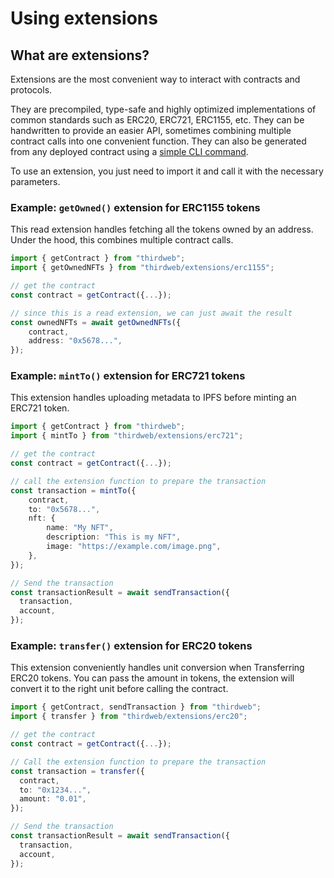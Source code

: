 # Using extensions

## What are extensions?

Extensions are the most convenient way to interact with contracts and protocols.

They are precompiled, type-safe and highly optimized implementations of common standards such as ERC20, ERC721, ERC1155, etc. They can be handwritten to provide an easier API, sometimes combining multiple contract calls into one convenient function. They can also be generated from any deployed contract using a [simple CLI command](/typescript/v5/extensions/generate).


To use an extension, you just need to import it and call it with the necessary parameters.

### Example: `getOwned()` extension for ERC1155 tokens

This read extension handles fetching all the tokens owned by an address. Under the hood, this combines multiple contract calls.

```typescript
import { getContract } from "thirdweb";
import { getOwnedNFTs } from "thirdweb/extensions/erc1155";

// get the contract
const contract = getContract({...});

// since this is a read extension, we can just await the result
const ownedNFTs = await getOwnedNFTs({
	contract,
	address: "0x5678...",
});
```

### Example: `mintTo()` extension for ERC721 tokens

This extension handles uploading metadata to IPFS before minting an ERC721 token.

```typescript
import { getContract } from "thirdweb";
import { mintTo } from "thirdweb/extensions/erc721";

// get the contract
const contract = getContract({...});

// call the extension function to prepare the transaction
const transaction = mintTo({
	contract,
	to: "0x5678...",
    nft: {
        name: "My NFT",
        description: "This is my NFT",
        image: "https://example.com/image.png",
    },
});

// Send the transaction
const transactionResult = await sendTransaction({
  transaction,
  account,
});
```

### Example: `transfer()` extension for ERC20 tokens

This extension conveniently handles unit conversion when Transferring ERC20 tokens. You can pass the amount in tokens, the extension will convert it to the right unit before calling the contract.

```typescript
import { getContract, sendTransaction } from "thirdweb";
import { transfer } from "thirdweb/extensions/erc20";

// get the contract
const contract = getContract({...});

// Call the extension function to prepare the transaction
const transaction = transfer({
  contract,
  to: "0x1234...",
  amount: "0.01",
});

// Send the transaction
const transactionResult = await sendTransaction({
  transaction,
  account,
});
```
